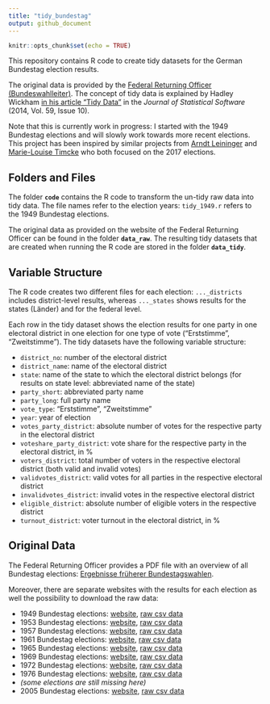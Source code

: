```yaml
---
title: "tidy_bundestag"
output: github_document
---
```


```r
knitr::opts_chunk$set(echo = TRUE)
```

This repository contains R code to create tidy datasets for the German Bundestag election results.

The original data is provided by the [Federal Returning Officer (Bundeswahlleiter)](https://www.bundeswahlleiter.de/). The concept of tidy data is explained by Hadley Wickham [in his article "Tidy Data"](https://www.jstatsoft.org/article/view/v059i10/v59i10.pdf) in the *Journal of Statistical Software* (2014, Vol. 59, Issue 10).

Note that this is currently work in progress: I started with the 1949 Bundestag elections and will slowly work towards more recent elections. This project has been inspired by similar projects from [Arndt Leininger](https://gitlab.com/arndtl/tidy_kerg) and [Marie-Louise Timcke](https://interaktiv.morgenpost.de/analyse-bundestagswahl-2017/data/btw17_analysis.html) who both focused on the 2017 elections.

## Folders and Files
The folder **`code`** contains the R code to transform the un-tidy raw data into tidy data. The file names refer to the election years: `tidy_1949.r` refers to the 1949 Bundestag elections.

The original data as provided on the website of the Federal Returning Officer can be found in the folder **`data_raw`**. The resulting tidy datasets that are created when running the R code are stored in the folder **`data_tidy`**. 

## Variable Structure

The R code creates two different files for each election: `..._districts` includes district-level results, whereas `..._states` shows results for the states (Länder) and for the federal level.

Each row in the tidy dataset shows the election results for one party in one electoral district in one election for one type of vote ("Erststimme", "Zweitstimme"). The tidy datasets have the following variable structure: 

* `district_no`: number of the electoral district
* `district_name`: name of the electoral district
* `state`: name of the state to which the electoral district belongs (for results on state level: abbreviated name of the state)
* `party_short`: abbreviated party name
* `party_long`: full party name
* `vote_type`: "Erststimme", "Zweitstimme"
* `year`:  year of election
* `votes_party_district`:  absolute number of votes for the respective party in the electoral district
* `voteshare_party_district`:  vote share for the respective party in the electoral district, in %
* `voters_district`:  total number of voters in the respective electoral district (both valid and invalid votes)
* `validvotes_district`: valid votes for all parties in the respective electoral district
* `invalidvotes_district`: invalid votes in the respective electoral district
* `eligible_district`:  absolute number of eligible voters in the respective district
* `turnout_district`: voter turnout in the electoral district, in %

## Original Data

The Federal Returning Officer provides a PDF file with an overview of all Bundestag elections: [Ergebnisse früherer Bundestagswahlen](https://bundeswahlleiter.de/dam/jcr/397735e3-0585-46f6-a0b5-2c60c5b83de6/btw_ab49_gesamt.pdf).

Moreover, there are separate websites with the results for each election as well the possibility to download the raw data:

* 1949 Bundestag elections: [website](https://bundeswahlleiter.de/bundestagswahlen/1949.html), [raw csv data](https://bundeswahlleiter.de/dam/jcr/d1ffdb9b-3d79-45a3-8e25-6a867c34d202/btw49_kerg.csv) 
* 1953 Bundestag elections: [website](https://www.bundeswahlleiter.de/bundestagswahlen/1953.html), [raw csv data](https://www.bundeswahlleiter.de/dam/jcr/44e3b6bb-dfd4-4474-a9e5-7d57b507339e/btw53_kerg.csv)
* 1957 Bundestag elections: [website](https://www.bundeswahlleiter.de/bundestagswahlen/1957.html), [raw csv data](https://www.bundeswahlleiter.de/dam/jcr/6410974f-692e-466c-9fcb-98b1428cc73f/btw57_kerg.csv)
* 1961 Bundestag elections: [website](https://www.bundeswahlleiter.de/bundestagswahlen/1961.html), [raw csv data](https://www.bundeswahlleiter.de/dam/jcr/31655810-7fd3-46bd-827c-98e0fd39661f/btw61_kerg.csv)
* 1965 Bundestag elections: [website](https://www.bundeswahlleiter.de/bundestagswahlen/1965.html), [raw csv data](https://www.bundeswahlleiter.de/dam/jcr/326bd367-22d9-4a81-9800-1e159460a6f0/btw65_kerg.csv)
* 1969 Bundestag elections: [website](https://www.bundeswahlleiter.de/bundestagswahlen/1969.html), [raw csv data](https://www.bundeswahlleiter.de/dam/jcr/a372364b-236e-430f-855c-8014ea17700f/btw69_kerg.csv)
* 1972 Bundestag elections: [website](https://www.bundeswahlleiter.de/bundestagswahlen/1972.html), [raw csv data](https://www.bundeswahlleiter.de/dam/jcr/9b3b215a-2f4e-42b5-9abe-1f8b73e6717a/btw72_kerg.csv)
* 1976 Bundestag elections: [website](https://www.bundeswahlleiter.de/bundestagswahlen/1976.html), [raw csv data](https://www.bundeswahlleiter.de/dam/jcr/eb10180e-d751-4827-8e12-94818bd0992c/btw76_kerg.csv)
* *(some elections are still missing here)*
* 2005 Bundestag elections: [website](https://www.bundeswahlleiter.de/bundestagswahlen/2005.html), [raw csv data](https://www.bundeswahlleiter.de/dam/jcr/01e65a67-6d5b-47ee-b8ec-0fd243493ebc/btw05_kerg.csv)
